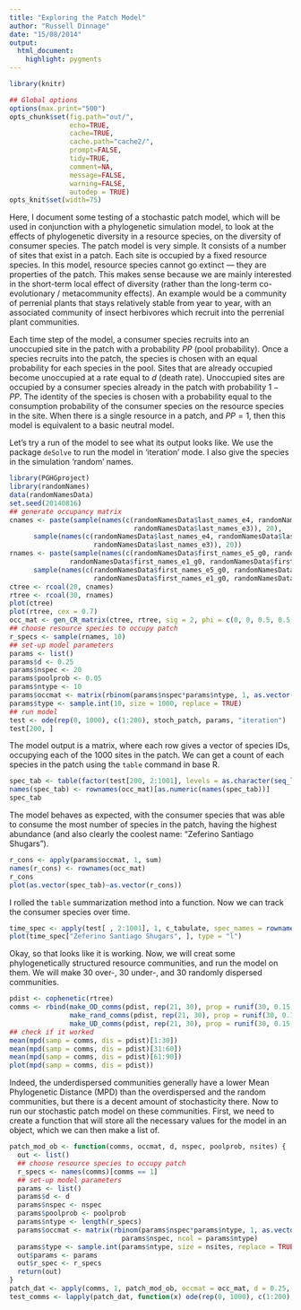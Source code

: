 ```yaml
---
title: "Exploring the Patch Model"
author: "Russell Dinnage"
date: "15/08/2014"
output: 
  html_document:
    highlight: pygments
---
```


```r
library(knitr)

## Global options
options(max.print="500")
opts_chunk$set(fig.path="out/",
               echo=TRUE,
               cache=TRUE,
               cache.path="cache2/",
               prompt=FALSE,
               tidy=TRUE,
               comment=NA,
               message=FALSE,
               warning=FALSE,
               autodep = TRUE)
opts_knit$set(width=75)
```

Here, I document some testing of a stochastic patch model, which will be used in conjunction with a phylogenetic simulation model, to look at the effects of phylogenetic diversity in a resource species, on the diversity of consumer species. The patch model is very simple. It consists of a number of sites that exist in a patch. Each site is occupied by a fixed resource species. In this model, resource species cannot go extinct --- they are properties of the patch. This makes sense because we are mainly interested in the short-term local effect of diversity (rather than the long-term co-evolutionary / metacommunity effects). An example would be a community of perrenial plants that stays relatively stable from year to year, with an associated community of insect herbivores which recruit into the perrenial plant communities.

Each time step of the model, a consumer species recruits into an unoccupied site in the patch with a probability $PP$ (pool probability). Once a species recruits into the patch, the species is chosen with an equal probability for each species in the pool. Sites that are already occupied become unoccupied at a rate equal to $d$ (death rate). Unoccupied sites are occupied by a consumer species already in the patch with probability $1 - PP$. The identity of the species is chosen with a probability equal to the consumption probability of the consumer species on the resource species in the site. When there is a single resource in a patch, and $PP = 1$, then this model is equivalent to a basic neutral model.

Let's try a run of the model to see what its output looks like. We use the package `deSolve` to run the model in 'iteration' mode. I also give the species in the simulation 'random' names.

```r
library(PGHGproject)
library(randomNames)
data(randomNamesData)
set.seed(20140816)
## generate occupancy matrix
cnames <- paste(sample(names(c(randomNamesData$last_names_e4, randomNamesData$last_names_e5, 
                               randomNamesData$last_names_e3)), 20),
      sample(names(c(randomNamesData$last_names_e4, randomNamesData$last_names_e5, 
                     randomNamesData$last_names_e3)), 20))
rnames <- paste(sample(names(c(randomNamesData$first_names_e5_g0, randomNamesData$first_names_e5_g1, 
               randomNamesData$first_names_e1_g0, randomNamesData$first_names_e1_g1)), 30),
      sample(names(c(randomNamesData$first_names_e5_g0, randomNamesData$first_names_e5_g1, 
                     randomNamesData$first_names_e1_g0, randomNamesData$first_names_e1_g1)), 30))
ctree <- rcoal(20, cnames)
rtree <- rcoal(30, rnames)
plot(ctree)
plot(rtree, cex = 0.7)
occ_mat <- gen_CR_matrix(ctree, rtree, sig = 2, phi = c(0, 0, 0.5, 0.5, 0), alpha = logit(0.25))
## choose resource species to occupy patch
r_specs <- sample(rnames, 10)
## set-up model parameters
params <- list()
params$d <- 0.25
params$nspec <- 20
params$poolprob <- 0.05
params$ntype <- 10
params$occmat <- matrix(rbinom(params$nspec*params$ntype, 1, as.vector(occ_mat[, r_specs])), nrow = params$nspec, ncol = params$ntype)
params$type <- sample.int(10, size = 1000, replace = TRUE)
## run model
test <- ode(rep(0, 1000), c(1:200), stoch_patch, params, "iteration")
test[200, ]
```

The model output is a matrix, where each row gives a vector of species IDs, occupying each of the 1000 sites in the patch. We can get a count of each species in the patch using the `table` command in base R.

```r
spec_tab <- table(factor(test[200, 2:1001], levels = as.character(seq_len(20))))
names(spec_tab) <- rownames(occ_mat)[as.numeric(names(spec_tab))]
spec_tab
```

The model behaves as expected, with the consumer species that was able to consume the most number of species in the patch, having the highest abundance (and also clearly the coolest name: "Zeferino Santiago Shugars").

```r
r_cons <- apply(params$occmat, 1, sum)
names(r_cons) <- rownames(occ_mat)
r_cons
plot(as.vector(spec_tab)~as.vector(r_cons))
```

I rolled the `table` summarization method into a function. Now we can track the consumer species over time.

```r
time_spec <- apply(test[ , 2:1001], 1, c_tabulate, spec_names = rownames(occ_mat))
plot(time_spec["Zeferino Santiago Shugars", ], type = "l")
```

Okay, so that looks like it is working. Now, we will creat some phylogenetically structured resource communities, and run the model on them. We will make 30 over-, 30 under-, and 30 randomly dispersed communities.

```r
pdist <- cophenetic(rtree)
comms <- rbind(make_OD_comms(pdist, rep(21, 30), prop = runif(30, 0.15, 0.95)),
               make_rand_comms(pdist, rep(21, 30), prop = runif(30, 0.15, 0.95)),
               make_UD_comms(pdist, rep(21, 30), prop = runif(30, 0.15, 0.95)))
## check if it worked
mean(mpd(samp = comms, dis = pdist)[1:30])
mean(mpd(samp = comms, dis = pdist)[31:60])
mean(mpd(samp = comms, dis = pdist)[61:90])
plot(mpd(samp = comms, dis = pdist))
```

Indeed, the underdispersed communities generally have a lower Mean Phylogenetic Distance (MPD) than the overdispersed and the random communities, but there is a decent amount of stochasticity there. Now to run our stochastic patch model on these communities. First, we need to create a function that will store all the necessary values for the model in an object, which we can then make a list of.

```r
patch_mod_ob <- function(comms, occmat, d, nspec, poolprob, nsites) {
  out <- list()
  ## choose resource species to occupy patch
  r_specs <- names(comms)[comms == 1]
  ## set-up model parameters
  params <- list()
  params$d <- d
  params$nspec <- nspec
  params$poolprob <- poolprob
  params$ntype <- length(r_specs)
  params$occmat <- matrix(rbinom(params$nspec*params$ntype, 1, as.vector(occ_mat[, r_specs])), nrow =
                            params$nspec, ncol = params$ntype)
  params$type <- sample.int(params$ntype, size = nsites, replace = TRUE)
  out$params <- params
  out$r_spec <- r_specs
  return(out)
}
patch_dat <- apply(comms, 1, patch_mod_ob, occmat = occ_mat, d = 0.25, nspec = 20, poolprob = 0.05, nsites = 1000)
test_comms <- lapply(patch_dat, function(x) ode(rep(0, 1000), c(1:200), stoch_patch, x$params, "iteration"))
```
